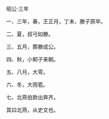

昭公·三年

一、三年，春，王正月，丁未，滕子原卒。

二、夏，叔弓如滕。

三、五月，葬滕成公。

四、秋，小邾子来朝。

五、八月，大雩。

六、冬，大雨雹。

七、北燕伯款出奔齐。

其曰北燕，从史文也。

